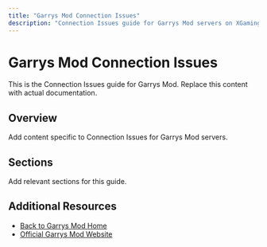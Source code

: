 ```yaml
---
title: "Garrys Mod Connection Issues"
description: "Connection Issues guide for Garrys Mod servers on XGamingServer"
---
```


# Garrys Mod Connection Issues

This is the Connection Issues guide for Garrys Mod. Replace this content with actual documentation.

## Overview

Add content specific to Connection Issues for Garrys Mod servers.

## Sections

Add relevant sections for this guide.

## Additional Resources

- [Back to Garrys Mod Home](./index)
- [Official Garrys Mod Website](https://example.com)
